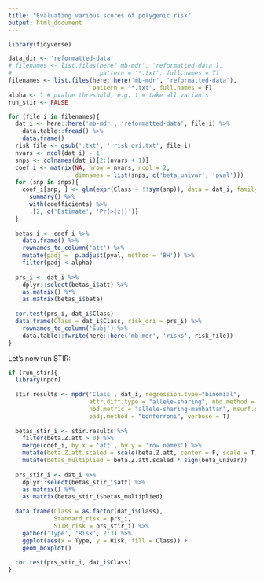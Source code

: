 ```yaml
---
title: "Evaluating various scores of polygenic risk"
output: html_document
---
```

```r
library(tidyverse)
```


```r
data_dir <- 'reformatted-data'
# filenames <- list.files(here('mb-mdr', 'reformatted-data'), 
#                         pattern = '*.txt', full.names = T)
filenames <- list.files(here::here('mb-mdr', 'reformatted-data'), 
                        pattern = '*.txt', full.names = F)
alpha <- 1 # pvalue threshold, e.g. 1 = take all variants
run_stir <- FALSE
```




```r
for (file_i in filenames){
  dat_i <- here::here('mb-mdr', 'reformatted-data', file_i) %>% 
    data.table::fread() %>% 
    data.frame()
  risk_file <- gsub('.txt', '_risk_ori.txt', file_i)
  nvars <- ncol(dat_i) - 1
  snps <- colnames(dat_i)[2:(nvars + 1)]
  coef_i <- matrix(NA, nrow = nvars, ncol = 2,
                   dimnames = list(snps, c('beta_univar', 'pval')))
  for (snp in snps){
    coef_i[snp, ] <- glm(expr(Class ~ !!sym(snp)), data = dat_i, family = 'binomial') %>%
      summary() %>% 
      with(coefficients) %>%
      .[2, c('Estimate', 'Pr(>|z|)')]
  }
  
  betas_i <- coef_i %>%
    data.frame() %>%
    rownames_to_column('att') %>%
    mutate(padj =  p.adjust(pval, method = 'BH')) %>%
    filter(padj < alpha)
  
  prs_i <- dat_i %>%
    dplyr::select(betas_i$att) %>%
    as.matrix() %*% 
    as.matrix(betas_i$beta) 
  
  cor.test(prs_i, dat_i$Class)
  data.frame(Class = dat_i$Class, risk_ori = prs_i) %>%
    rownames_to_column('Subj') %>%
    data.table::fwrite(here::here('mb-mdr', 'risks', risk_file))
}
```

Let's now run STIR:

```r
if (run_stir){
  library(npdr)
  
  stir.results <- npdr('Class', dat_i, regression.type="binomial", 
                       attr.diff.type = "allele-sharing", nbd.method = "multisurf", 
                       nbd.metric = "allele-sharing-manhattan", msurf.sd.frac = .5, 
                       padj.method = "bonferroni", verbose = T) 
  
  betas_stir_i <- stir.results %>%
    filter(beta.Z.att > 0) %>%
    merge(coef_i, by.x = 'att', by.y = 'row.names') %>%
    mutate(beta.Z.att.scaled = scale(beta.Z.att, center = F, scale = T)) %>%
    mutate(betas_multiplied = beta.Z.att.scaled * sign(beta_univar))
  
  prs_stir_i <- dat_i %>%
    dplyr::select(betas_stir_i$att) %>%
    as.matrix() %*% 
    as.matrix(betas_stir_i$betas_multiplied) 
  
  data.frame(Class = as.factor(dat_i$Class), 
             Standard_risk = prs_i,
             STIR_risk = prs_stir_i) %>%
    gather('Type', 'Risk', 2:3) %>%
    ggplot(aes(x = Type, y = Risk, fill = Class)) +
    geom_boxplot()
  
  cor.test(prs_stir_i, dat_i$Class)
}
```

